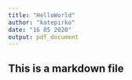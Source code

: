 ```yaml
---
title: "HelloWorld"
author: "katepirko"
date: "16 05 2020"
output: pdf_document
---
```

## This is a markdown file